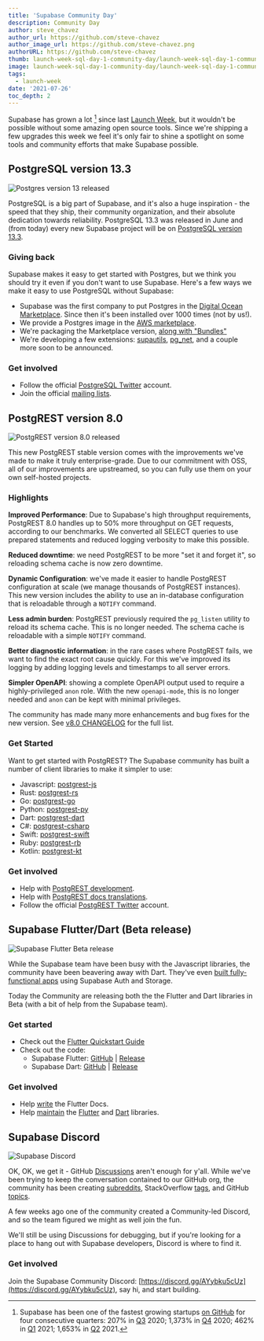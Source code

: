 ```yaml
---
title: 'Supabase Community Day'
description: Community Day
author: steve_chavez
author_url: https://github.com/steve-chavez
author_image_url: https://github.com/steve-chavez.png
authorURL: https://github.com/steve-chavez
thumb: launch-week-sql-day-1-community-day/launch-week-sql-day-1-community-day-thumb.jpg
image: launch-week-sql-day-1-community-day/launch-week-sql-day-1-community-day-og.jpg
tags:
  - launch-week
date: '2021-07-26'
toc_depth: 2
---
```


Supabase has grown a lot [^1] since last [Launch Week](https://supabase.io/blog/2021/03/25/launch-week), 
but it wouldn't be possible without some amazing open source tools. 
Since we're shipping a few upgrades this week we feel it's only fair 
to shine a spotlight on some tools and community efforts that make Supabase possible. 

## PostgreSQL version 13.3

![Postgres version 13 released](/new/images/blog/launch-week-sql-day-1-community-day/launch-week-sql-day-1-community-day-postgres-upgrade.jpg)

PostgreSQL is a big part of Supabase, and it's also a huge inspiration - the speed that they ship, their community organization, 
and their absolute dedication towards reliability. PostgreSQL 13.3 was released in June and (from today) every new Supabase project will 
be on [PostgreSQL version 13.3](/blog/2021/07/26/supabase-postgres-13).

### Giving back

Supabase makes it easy to get started with Postgres, but we think you should try it even if you don't want to use Supabase. Here's a 
few ways we make it easy to use PostgreSQL without Supabase:

- Supabase was the first company to put Postgres in the [Digital Ocean Marketplace](https://marketplace.digitalocean.com/apps/supabase-postgres). 
Since then it's been installed over 1000 times (not by us!).
- We provide a Postgres image in the [AWS marketplace](https://aws.amazon.com/marketplace/pp/prodview-lk2pfa5nafecg).
- We're packaging the Marketplace version, [along with "Bundles"](/blog/2021/07/26/supabase-postgres-13#postgresql-bundles)
- We're developing a few extensions: [supautils](https://github.com/supabase/supautils), [pg_net](https://github.com/supabase/pg_net), and a couple more soon to be announced.

### Get involved

- Follow the official [PostgreSQL Twitter](https://twitter.com/PostgreSQL) account.
- Join the official [mailing lists](https://www.postgresql.org/community/).

## PostgREST version 8.0

![PostgREST version 8.0 released](/new/images/blog/launch-week-sql-day-1-community-day/launch-week-sql-day-1-community-day-postgrest.jpg)

This new PostgREST stable version comes with the improvements we've made to make it truly enterprise-grade. Due to our commitment with OSS,
all of our improvements are upstreamed, so you can fully use them on your own self-hosted projects.

### Highlights

**Improved Performance**: Due to Supabase's high throughput requirements, PostgREST 8.0 handles up to 50% more throughput on 
GET requests, according to our benchmarks. We converted all SELECT queries to use prepared statements and reduced logging 
verbosity to make this possible.

**Reduced downtime**: we need PostgREST to be more "set it and forget it", so reloading schema cache is now zero downtime.

**Dynamic Configuration**: we've made it easier to handle PostgREST configuration at scale (we manage thousands of PostgREST instances). 
This new version includes the ability to use an in-database configuration that is reloadable through a `NOTIFY` command.

**Less admin burden**: PostgREST previously required the `pg_listen` utility to reload its schema cache. This is no longer needed. 
The schema cache is reloadable with a simple `NOTIFY` command.

**Better diagnostic information**: in the rare cases where PostgREST fails, we want to find the exact root cause quickly. 
For this we've improved its logging by adding logging levels and timestamps to all server errors.

**Simpler OpenAPI**: showing a complete OpenAPI output used to require a highly-privileged `anon` role. With the new `openapi-mode`,
this is no longer needed and `anon` can be kept with minimal privileges.

The community has made many more enhancements and bug fixes for the new version. See 
[v8.0 CHANGELOG](https://github.com/PostgREST/postgrest/releases/tag/v8.0.0) for the full list.

### Get Started

Want to get started with PostgREST? The Supabase community has built a number of client libraries to make it simpler to use:

- Javascript: [postgrest-js](https://github.com/supabase/postgrest-js)
- Rust: [postgrest-rs](https://github.com/supabase/postgrest-rs)
- Go: [postgrest-go](https://github.com/supabase/postgrest-go)
- Python: [postgrest-py](https://github.com/supabase/postgrest-py)
- Dart: [postgrest-dart](https://github.com/supabase/postgrest-dart)
- C#: [postgrest-csharp](https://github.com/supabase/postgrest-csharp)
- Swift: [postgrest-swift](https://github.com/supabase/postgrest-swift)
- Ruby: [postgrest-rb](https://github.com/supabase/postgrest-rb)
- Kotlin: [postgrest-kt](https://github.com/supabase/postgrest-kt)

### Get involved

- Help with [PostgREST development](https://github.com/PostgREST/postgrest/blob/main/.github/CONTRIBUTING.md).
- Help with [PostgREST docs translations](https://github.com/PostgREST/postgrest-docs/issues/393).
- Follow the official [PostgREST Twitter](https://twitter.com/postgrest_org) account.

## Supabase Flutter/Dart (Beta release)

![Supabase Flutter Beta release](/new/images/blog/launch-week-sql-day-1-community-day/launch-week-sql-day-1-community-day-flutter-library.jpg)

While the Supabase team have been busy with the Javascript libraries, the community have been beavering away with Dart. They've even
[built fully-functional apps](https://www.producthunt.com/posts/spot-2d300f54-7a0a-4dbf-aee2-4a75311217cc) using Supabase Auth and Storage.

Today the Community are releasing both the the Flutter and Dart libraries in Beta (with a bit of help from the Supabase team).

### Get started

- Check out the [Flutter Quickstart Guide](https://supabase.io/docs/guides/with-flutter)
- Check out the code:
  - Supabase Flutter: [GitHub](https://github.com/supabase/supabase-flutter/) | [Release](https://pub.dev/packages/supabase_flutter)
  - Supabase Dart: [GitHub](https://github.com/supabase/supabase-dart/) | [Release](https://pub.dev/packages/supabase)

### Get involved

- Help [write](https://supabase.io/docs/handbook/supasquad#author) the Flutter Docs.
- Help [maintain](https://supabase.io/docs/handbook/supasquad#maintainer) the [Flutter](https://github.com/supabase/supabase-flutter/)
  and [Dart](https://github.com/supabase/supabase-dart/) libraries.

## Supabase Discord

![Supabase Discord](/new/images/blog/launch-week-sql-day-1-community-day/launch-week-sql-day-1-community-day-discord-server.jpg)

OK, OK, we get it - GitHub [Discussions](https://github.com/supabase/supabase/discussions) aren't enough for y'all. While we've been trying 
to keep the conversation contained to our GitHub org, the community has been creating [subreddits](https://www.reddit.com/r/Supabase/), 
StackOverflow [tags](https://stackoverflow.com/questions/tagged/supabase), and GitHub [topics](https://github.com/topics/supabase). 

A few weeks ago one of the community created a Community-led Discord, and so the team figured we might as well join the fun.

We'll still be using Discussions for debugging, but if you're looking for a place to hang out with Supabase developers, Discord is where to find it.

### Get involved

Join the Supabase Community Discord: [https://discord.gg/AYybku5cUz](https://discord.gg/AYybku5cUz), say hi, and start building.

[^1]:
    Supabase has been one of the fastest growing startups [on GitHub](https://github.com/supabase/supabase) for four consecutive quarters:
    207% in [Q3](https://runacap.com/ross-index/q3-2020/) 2020; 1,373% in [Q4](https://runacap.com/ross-index/q4-2020/) 2020;
    462% in [Q1](https://runacap.com/ross-index/q1-2021/) 2021; 1,653% in [Q2](https://runacap.com/ross-index/q2-2021/) 2021.
